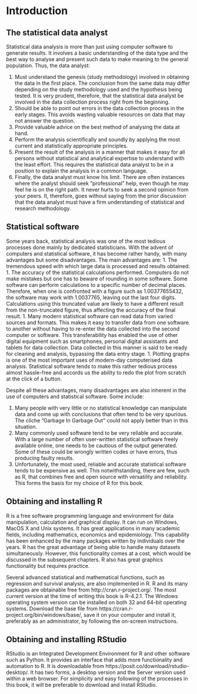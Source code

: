 # Introduction
## The statistical data analyst
Statistical data analysis is more than just using computer software to generate results. It involves a basic understanding of the data type and the best way to analyse and present such data to make meaning to the general population. Thus, the data analyst:

1. Must understand the genesis (study methodology) involved in obtaining the data in the first place. The conclusion from the same data may differ depending on the study methodology used and the hypothesis being tested. It is very prudent, therefore, that the statistical data analyst be involved in the data collection process right from the beginning.
1. Should be able to point out errors in the data collection process in the early stages. This avoids wasting valuable resources on data that may not answer the question.
1. Provide valuable advice on the best method of analysing the data at hand.
1. Perform the analysis scientifically and soundly by applying the most current and statistically appropriate principles.
1. Present the result of the analysis in a manner that makes it easy for all persons without statistical and analytical expertise to understand with the least effort. This requires the statistical data analyst to be in a position to explain the analysis in a common language.
1. Finally, the data analyst must know his limit. There are often instances where the analyst should seek ”professional” help, even though he may feel he is on the right path. It never hurts to seek a second opinion from your peers.
It, therefore, goes without saying from the prior discussion that the data analyst must have a firm understanding of statistical and research methodology.

## Statistical software
Some years back, statistical analysis was one of the most tedious processes done mainly by dedicated statisticians. With the advent of computers and statistical software, it has become rather handy, with many advantages but some disadvantages.
The main advantages are:
1. The tremendous speed with which large data is processed and results obtained.
1. The accuracy of the statistical calculations performed. Computers do not make mistakes but one has to beware of rounding in some software. Some software can perform calculations to a specific number of decimal places. Therefore, when one is confronted with a figure such as 1.00377655432, the software may work with 1.0037765, leaving out the last four digits. Calculations using this truncated value are likely to have a different result from the non-truncated figure, thus affecting the accuracy of the final result.
1. Many modern statistical software can read data from varied sources and formats. This makes it easy to transfer data from one software to another without having to re-enter the data collected into the second computer or software. This transferability has enabled the use of other digital equipment such as smartphones, personal digital assistants and tablets for data collection. Data collected in this manner is said to be ready for cleaning and analysis, bypassing the data entry stage.
1. Plotting graphs is one of the most important uses of modern-day computerised data analysis. Statistical software tends to make this rather tedious process almost hassle-free and accords us the ability to redo the plot from scratch at the click of a button.

Despite all these advantages, many disadvantages are also inherent in the use of computers and statistical software. Some include:

1. Many people with very little or no statistical knowledge can manipulate data and come up with conclusions that often tend to be very spurious. The cliche ”Garbage In Garbage Out” could not apply better than in this situation.
1. Many commonly used software tend to be very reliable and accurate. With a large number of often user-written statistical software freely available online, one needs to be cautious of the output generated. Some of these could be wrongly written codes or have errors, thus producing faulty results.
1. Unfortunately, the most used, reliable and accurate statistical software tends to be expensive as well. This notwithstanding, there are few, such as R, that combines free and open source with versatility and reliability. This forms the basis for my choice of R for this book.

## Obtaining and installing R
R is a free software programming language and environment for data manipulation, calculation and graphical display. It can run on Windows, MacOS X and Unix systems. It has great applications in many academic fields, including mathematics, economics and epidemiology. This capability has been enhanced by the many packages written by individuals over the years. R has the great advantage of being able to handle many datasets simultaneously. However, this functionality comes at a cost, which would be discussed in the subsequent chapters. R also has great graphics functionality but requires practice.

Several advanced statistical and mathematical functions, such as regression and survival analysis, are also implemented in R.
R and its many packages are obtainable free from http://cran.r-project.org/. The most current version at the time of writing this book is R-4.2.1. The Windows operating system version can be installed on both 32 and 64-bit operating systems. Download the base file from https://cran.r-project.org/bin/windows/base/, save it on your computer and install it, preferably as an administrator, by following the on-screen instructions.

## Obtaining and installing RStudio
RStudio is an Integrated Development Environment for R and other software such as Python. It provides an interface that adds more functionality and automation to R. It is downloadable from https://posit.co/download/rstudio-desktop/. It has two forms, a desktop version and the Server version used within a web browser. For simplicity and easy following of the processes in this book, it will be preferable to download and install RStudio. 

